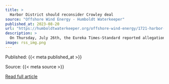 ```yaml
---
title: >
  Harbor District should reconsider Crowley deal
source: "Offshore Wind Energy - Humboldt Waterkeeper"
published_at: 2023-08-20
url: "https://humboldtwaterkeeper.org/offshore-wind-energy/1721-harbor-district-should-reconsider-crowley-deal-2"
description: >
  On Thursday, July 26th, the Eureka Times-Standard reported allegations of sex trafficking by employees of Crowley Marine Services, the parent company of the prospective leaseholder of Humboldt’s wind terminal, Crowley Wind Services. While the troubling history of Crowley’s workplace culture has been known for some time, the publicly available evidence suggests that high-level executives within Crowley were aware and complacent in allowing misconduct to thrive. These allegations, which picture a rotten company culture, are concerning and worthy of further investigation given the historical and present-day crisis of sex trafficking and Missing and Murdered Indigenous People (MMIP) in California and the United States. They also give necessary reasons to consider reopening negotiations regarding port development.As an elected body, the Humboldt Bay Harbor, Recreation and Conservation District’s responsibility lies with the people, community, and environment it represents. Native American Tribes are a vital constituent in this community, and the safety of our women, girls, and people is paramount. While offshore wind port development could benefit the community through jobs, an influx of money, and by fighting climate change, these potential benefits must not come at the expense of our people.Read More
image: rss_img.png
---
```



  Published: {{< meta published_at >}}
  

  Source: {{< meta source >}}
  

  [Read full article]({{< meta url >}}){target='blank'}
  

